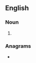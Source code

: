 ==English==

===Noun===
{{en-noun}}

# {{alternative spelling of|en|archaeon}}

===Anagrams===
* {{anagrams|en|a=acehnor|Acheron}}